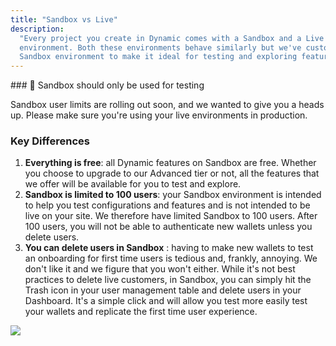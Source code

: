 ```yaml
---
title: "Sandbox vs Live"
description:
  "Every project you create in Dynamic comes with a Sandbox and a Live
  environment. Both these environments behave similarly but we've customized the
  Sandbox environment to make it ideal for testing and exploring features."
---
```


<Note>
### 📘 Sandbox should only be used for testing

Sandbox user limits are rolling out soon, and we wanted to give you a heads up.
Please make sure you're using your live environments in production.

</Note>

### Key Differences

1. **Everything is free**: all Dynamic features on Sandbox are free. Whether you
   choose to upgrade to our Advanced tier or not, all the features that we offer
   will be available for you to test and explore.
2. **Sandbox is limited to 100 users**: your Sandbox environment is intended to
   help you test configurations and features and is not intended to be live on
   your site. We therefore have limited Sandbox to 100 users. After 100 users,
   you will not be able to authenticate new wallets unless you delete users.
3. **You can delete users in Sandbox** : having to make new wallets to test an
   onboarding for first time users is tedious and, frankly, annoying. We don't
   like it and we figure that you won't either. While it's not best practices to
   delete live customers, in Sandbox, you can simply hit the Trash icon in your
   user management table and delete users in your Dashboard. It's a simple click
   and will allow you test more easily test your wallets and replicate the first
   time user experience.

![](/images/610ee4f-Management.png)
